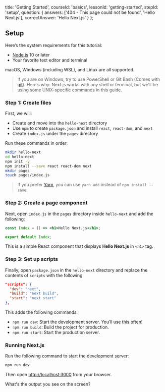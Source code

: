 
  title: 'Getting Started',
  courseId: 'basics',
  lessonId: 'getting-started',
  stepId: 'setup',
  question: {
    answers: ['404 - This page could not be found', 'Hello Next.js'],
    correctAnswer: 'Hello Next.js'
  }
};

## Setup

Here’s the system requirements for this tutorial:

- [Node.js](https://nodejs.org/) 10 or later
- Your favorite text editor and terminal

macOS, Windows (including WSL), and Linux are all supported.

> If you are on Windows, try to use PowerShell or Git Bash (Comes with [git](https://git-scm.com/downloads)). Here’s why: Next.js works with any shell or terminal, but we'll be using some UNIX-specific commands in this guide.

### Step 1: Create files

First, we will:

- Create and move into the `hello-next` directory
- Use `npm` to create `package.json` and install `react`, `react-dom`, and `next`
- Create `index.js` under the `pages` directory

Run these commands in order:

```bash
mkdir hello-next
cd hello-next
npm init -y
npm install --save react react-dom next
mkdir pages
touch pages/index.js
```

> If you prefer [Yarn](https://yarnpkg.com/), you can use `yarn add` instead of `npm install --save`.

### Step 2: Create a page component

Next, open `index.js` in the `pages` directory inside `hello-next` and add the following:

```jsx
const Index = () => <h1>Hello Next.js</h1>;

export default Index;
```

This is a simple React component that displays <strong>Hello Next.js</strong> in `<h1>` tag.

### Step 3: Set up scripts

Finally, open `package.json` in the `hello-next` directory and replace the contents of `scripts` with the following:

```json
"scripts": {
  "dev": "next",
  "build": "next build",
  "start": "next start"
},
```

This adds the following commands:

- `npm run dev`: Start the development server. You’ll use this often!
- `npm run build`: Build the project for production.
- `npm run start`: Start the production server.

### Running Next.js

Run the following command to start the development server:

```bash
npm run dev
```

Then open [http://localhost:3000](http://localhost:3000/) from your browser.

What's the output you see on the screen?

